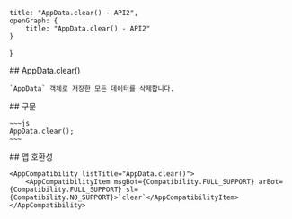 
    title: "AppData.clear() - API2",
    openGraph: {
        title: "AppData.clear() - API2"
    }
}

<Section>
    ## AppData.clear()

    `AppData` 객체로 저장한 모든 데이터를 삭제합니다.
</Section>
<Section>
    ## 구문

    ~~~js
    AppData.clear();
    ~~~
</Section>
<Section>
    ## 앱 호환성

    <AppCompatibility listTitle="AppData.clear()">
        <AppCompatibilityItem msgBot={Compatibility.FULL_SUPPORT} arBot={Compatibility.FULL_SUPPORT} sl={Compatibility.NO_SUPPORT}>`clear`</AppCompatibilityItem>
    </AppCompatibility>
</Section>